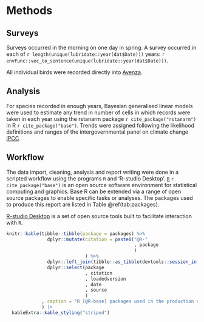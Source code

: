 # Methods

## Surveys

Surveys occurred in the morning on one day in spring. A survey occurred in each of `r length(unique(lubridate::year(dat$Date)))` years: `r envFunc::vec_to_sentence(unique(lubridate::year(dat$Date)))`.

All individual birds were recorded directly into [Avenza](https://store.avenza.com/pages/app-features).

## Analysis

For species recorded in enough years, Bayesian generalised linear models were used to estimate any trend in number of cells in which records were taken in each year using the rstanarm package `r cite_package("rstanarm")` in R `r cite_package("base")`. Trends were assigned following the likelihood definitions and ranges of the intergovernmental panel on climate change [IPCC](https://www.ipcc.ch/site/assets/uploads/2017/08/AR5_Uncertainty_Guidance_Note.pdf). 

## Workflow

The data import, cleaning, analysis and report writing were done in a scripted workflow using the programs `R` and 'R-studio Desktop'. [`R`](https://www.r-project.org/) `r cite_package("base")` is an open source software environment for statistical computing and graphics. Base R can be extended via a range of open source packages to enable specific tasks or analyses. The packages used to produce this report are listed in Table \@ref(tab:packages).

[R-studio Desktop](https://posit.co/download/rstudio-desktop/) is a set of open source tools built to facilitate interaction with `R`.

```r

knitr::kable(tibble::tibble(package = packages) %>%
               dplyr::mutate(citation = paste0("@R-"
                                               , package
                                               )
                             ) %>%
               dplyr::left_join(tibble::as_tibble(devtools::session_info(include_base = TRUE)$packages)) %>%
               dplyr::select(package
                             , citation
                             , loadedversion
                             , date
                             , source
                             )
             , caption = "R [@R-base] packages used in the production of this report"
             ) |>
  kableExtra::kable_styling("striped")

```
